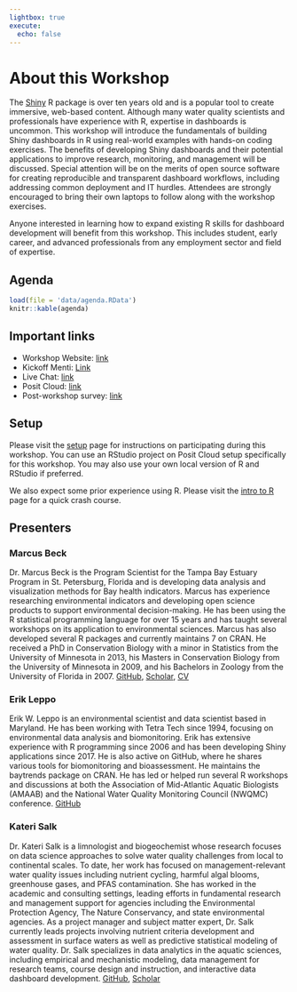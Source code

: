 ```yaml
---
lightbox: true
execute:
  echo: false
---
```


# About this Workshop {.unnumbered}

The [Shiny](https://shiny.posit.co/){target="_blank"} R package is over ten years old and is a popular tool to create immersive, web-based content. Although many water quality scientists and professionals have experience with R, expertise in dashboards is uncommon. This workshop will introduce the fundamentals of building Shiny dashboards in R using real-world examples with hands-on coding exercises. The benefits of developing Shiny dashboards and their potential applications to improve research, monitoring, and management will be discussed. Special attention will be on the merits of open source software for creating reproducible and transparent dashboard workflows, including addressing common deployment and IT hurdles. Attendees are strongly encouraged to bring their own laptops to follow along with the workshop exercises. 

Anyone interested in learning how to expand existing R skills for dashboard development will benefit from this workshop. This includes student, early career, and advanced professionals from any employment sector and field of expertise.

## Agenda {.unnumbered}

```r
load(file = 'data/agenda.RData')
knitr::kable(agenda)
```

## Important links {.unnumbered}

* Workshop Website: [link](https://tbep-tech.github.io/nwqmc-shiny){target="_blank"}
* Kickoff Menti: [Link](https://www.menti.com/al8cgs1ouubx){target="_blank"}
* Live Chat: [link](https://app.gitter.im/#/room/#nwqmc-shiny:gitter.im){target="_blank"}
* Posit Cloud: [link](https://posit.cloud/content/9569756){target="_blank"}
* Post-workshop survey: [link](https://forms.gle/868MnzAQRj4XH4t56){target="_blank"}

## Setup {.unnumbered}

Please visit the [setup](setup.qmd) page for instructions on participating during this workshop. You can use an RStudio project on Posit Cloud setup specifically for this workshop.  You may also use your own local version of R and RStudio if preferred.

We also expect some prior experience using R. Please visit the [intro to R](rintro.qmd) page for a quick crash course.

## Presenters {.unnumbered}

### Marcus Beck

Dr. Marcus Beck is the Program Scientist for the Tampa Bay Estuary Program in St. Petersburg, Florida and is developing data analysis and visualization methods for Bay health indicators. Marcus has experience researching environmental indicators and developing open science products to support environmental decision-making. He has been using the R statistical programming language for over 15 years and has taught several workshops on its application to environmental sciences. Marcus has also developed several R packages and currently maintains 7 on CRAN. He received a PhD in Conservation Biology with a minor in Statistics from the University of Minnesota in 2013, his Masters in Conservation Biology from the University of Minnesota in 2009, and his Bachelors in Zoology from the University of Florida in 2007. [GitHub](https://github.com/fawda123){target="_blank"}, [Scholar](https://scholar.google.com/citations?user=9ZDDQ_8AAAAJ&hl=en&authuser=2){target="_blank"}, [CV](https://github.com/fawda123/CV/blob/master/Beck_CV.pdf){target="_blank"}

### Erik Leppo

Erik W. Leppo is an environmental scientist and data scientist based in Maryland. He has been working with Tetra Tech since 1994, focusing on environmental data analysis and biomonitoring. Erik has extensive experience with R programming since 2006 and has been developing Shiny applications since 2017. He is also active on GitHub, where he shares various tools for biomonitoring and bioassessment.  He maintains the baytrends package on CRAN.  He has led or helped run several R workshops and discussions at both the Association of Mid-Atlantic Aquatic Biologists (AMAAB) and the National Water Quality Monitoring Council (NWQMC) conference. [GitHub](https://github.com/leppott){target="_blank"}

### Kateri Salk

Dr. Kateri Salk is a limnologist and biogeochemist whose research focuses on data science approaches to solve water quality challenges from local to continental scales. To date, her work has focused on management-relevant water quality issues including nutrient cycling, harmful algal blooms, greenhouse gases, and PFAS contamination. She has worked in the academic and consulting settings, leading efforts in fundamental research and management support for agencies including the Environmental Protection Agency, The Nature Conservancy, and state environmental agencies. As a project manager and subject matter expert, Dr. Salk currently leads projects involving nutrient criteria development and assessment in surface waters as well as predictive statistical modeling of water quality. Dr. Salk specializes in data analytics in the aquatic sciences, including empirical and mechanistic modeling, data management for research teams, course design and instruction, and interactive data dashboard development. [GitHub](https://github.com/KateriSalk){target="_blank"}, [Scholar](https://scholar.google.com/citations?user=DsFFoEUAAAAJ&hl=en&authuser=1&oi=ao){target="_blank"}